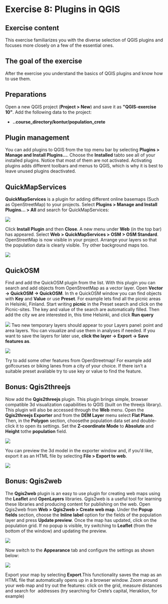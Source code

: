 # Exercise 8: Plugins in QGIS

## Exercise content

This exercise familiarizes you with the diverse selection of QGIS plugins and focuses more closely on a few of the essential ones.

## The goal of the exercise

After the exercise you understand the basics of QGIS plugins and know how to use them.

## Preparations

Open a new QGIS project (**Project \> New**) and save it as **\"QGIS-exercise 10\"**. Add the following data to the project:

-   **..course_directory/kontur/population_crete**

## Plugin management

You can add plugins to QGIS from the top menu bar by selecting **Plugins \> Manage and Install Plugins...**. Choose the **Installed** tabto see all of your installed plugins. Notice that most of them are not activated. Activating plugins adds different toolbars and menus to QGIS, which is why it is best to leave unused plugins deactivated.

## QuickMapServices

**QuickMapServices** is a plugin for adding different online basemaps (Such as OpenStreetMap) to your projects. Select **Plugins \> Manage and Install Plugins... \> All** and search for QuickMapServices:

![](img/exercise_8/image1.png)

Click **Install Plugin** and then **Close**. A new menu under **Web** (in the top bar) has appeared. Select **Web \> QuickMapServices \> OSM \> OSM Standard**. OpenStreetMap is now visible in your project. Arrange your layers so that the population data is clearly visible. Try other background maps too. 

![](img/exercise_8/image2.png)

## QuickOSM

Find and add the QuickOSM plugin from the list. With this plugin you can search and add objects from OpenStreetMap as a vector layer. Open **Vector → QuickOSM → QuickOSM**. In th e QuickOSM window you can find  objects with **Key** and **Value** or use **Preset**. For example lets find all the picnic areas in Helsinki, Finland. Start writing **picnic** in the Preset search and click on the Picnic-sites. The key and value of the search are automatically filled. Then add the city we are interested in, this time Helsinki, and click **Run query**

![](img/exercise_8/image7.png)
Two new temporary layers should appear to your Layers panel: point and area layers. You can visualize and use them in analyses if needed. If you want to save the layers for later use, **click the layer → Export → Save features as**. 

![](img/exercise_8/image8.png)

Try to add some other features from OpenStreetmap! For example add golfcourses or biking lanes from a city of your choice. If there isn't a suitable preset available try to use key or value to find the feature.


## Bonus: Qgis2threejs

Now add the **Qgis2threejs** plugin. This plugin brings simple, browser compatible 3d visualization capabilities to QGIS (built on the threejs library). This plugin will also be accessed through the **Web** menu. Open the **Qgis2threejs Exporter** and from the **DEM Layer** menu select **Flat Plane**. Then, in the **Polygon** section, choosethe population data set and double-click it to open its settings. Set the **Z-coordinate Mode** to **Absolute** and **Height** tothe **population** field.

![](img/exercise_8/image3.png)

You can preview the 3d model in the exporter window and, if you'd like, export it as an HTML file by selecting **File \> Export to web**.

![](img/exercise_8/image4.png)

## Bonus: Qgis2web

The **Qgis2web** plugin is an easy to use plugin for creating web maps using the **Leaflet** and **OpenLayers** libraries. Qgis2web is a useful tool for learning these libraries and producing content for publishing on the web. Open Qgis2web from **Web \> Qgis2web \> Create web map**. Under the **Popup fields** section, choose the **Inline label** option for the fields of the population layer and press **Update preview**. Once the map has updated, click on the population grid. If no popup is visible, try switching to **Leaflet** (from the bottom of the window) and updating the preview.

![](img/exercise_8/image5.png)

Now switch to the **Appearance** tab and configure the settings as shown below:

![](img/exercise_8/image6.png)

Export your map by selecting **Export**.This functionality saves the map as an HTML file that automatically opens up in a browser window. Zoom around your web map and try out the features: click on the grid, measure distances and search for  addresses (try searching for Crete's capital, Heraklion, for example)
